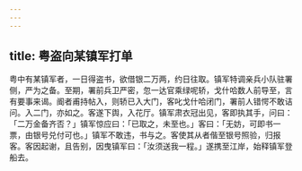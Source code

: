 ```yaml
---
---
---
```

title: 粤盗向某镇军打单
---



粤中有某镇军者，一日得盗书，欲借银二万两，约日往取。镇军特调亲兵小队驻署侧，严为之备。至期，署前兵卫严密，忽一达官乘绿呢轿，戈什哈数人前导至，言有要事来谒。阍者甫持帖入，则轿已入大门，客叱戈什哈闭门，署前人错愕不敢诘问。入二门，亦如之。客遂下舆，入花厅。镇军肃衣冠出见，客即执其手，问曰：「二万金备齐否？」镇军惊应曰：「已取之，未至也。」客曰：「无妨，可即书一票，由银号兑付可也。」镇军不敢违，书与之。客使其从者偕至银号照验，归报客。客因起谢，且告别，因曳镇军曰：「汝须送我一程。」遂携至江岸，始释镇军登船去。